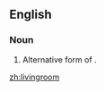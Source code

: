==English==

===Noun===
{{en-noun}}

# Alternative form of '''{{l|gd|living room}}'''.

[[zh:livingroom]]